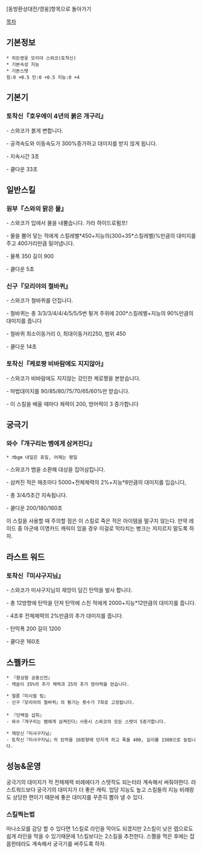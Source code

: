 [동방환상대전/영웅]항목으로 돌아가기

[[목차]]
== 기본정보 ==
 * 히든영웅 모리야 스와코(토착신)
 * 기본속성 지능
 * 기본스텟
 힘:0 +0.5 민:0 +0.5 지능:0 +4

== 기본기 == 

=== 토착신『호우에이 4년의 붉은 개구리』 ===

- 스와코가 붉게 변합니다.

- 공격속도와 이동속도가 300%증가하고 대미지를 받지 않게 됩니다.

- 지속시간 3초

- 쿨다운 33초
 
== 일반스킬 == 
=== 원부『스와의 맑은 물』 ===

- 스와코가 입에서 물을 내뿜습니다. 가라 하이드로펌프!

- 물을 뿜어 닿는 적에게 스킬레벨*450+지능의(300+35*스킬레벨)%만큼의 대미지를 주고 400거리만큼 밀어냅니다.

- 물폭 350 길이 900

- 쿨다운 5초

=== 신구『모리야의 철바퀴』 === 

- 스와코가 철바퀴를 던집니다.

- 철바퀴는 총 3/3/3/4/4/4/5/5/5번 튕겨 주위에 200*스킬레벨+지능의 90%만큼의 대미지를 줍니다

- 철바퀴 최소이동거리 0, 최대이동거리250, 범위 450

- 쿨다운 14초

=== 토착신『케로짱 비바람에도 지지않아』 ===

- 스와코가 비바람에도 지지않는 강인한 케로짱을 본받습니다.

- 마법대미지를 90/85/80/75/70/65/60%만 받습니다.

- 이 스킬을 배울 때마다 체력이 200, 방어력이 3 증가합니다

== 궁극기 ==
=== 와수『개구리는 뱀에게 삼켜진다』 ===
 * ♬bgm 내일은 휴일, 어제는 평일

- 스와코가 뱀을 소환해 대상을 집어삼킵니다.

- 삼켜진 적은 매초마다 5000+전체체력의 2%+지능*8만큼의 대미지를 입습니다,
 
- 총 3/4/5초간 지속됩니다.

- 쿨다운 200/180/160초

이 스킬을 사용할 때 주의할 점은 이 스킬로 죽은 적은 아이템을 떨구지 않는다. 만약 레이드 중 아군에 이명카드 캐릭이 있을 경우 이걸로 막타치는 병크는 저지르지 말도록 하자.

== 라스트 워드 ==
=== 토착신『미샤구지님』 ===

- 스와코가 미샤구지님의 재앙이 담긴 탄막을 발사 합니다.

- 총 12방향에 탄막을 던져 탄막에 스친 적에게 2000+지능*12만큼의 대미지를 줍니다.

- 4초후 전체체력의 2%만큼의 추가 대미지를 줍니다.

- 탄막폭 200 길이 1200

- 쿨다운 160초

== 스펠카드 ==

 * 『환상항 공중신전』
 - 캐슬이 35%의 추가 체력과 25의 추가 방어력을 얻습니다.

 * 철륜『미시컬 링』
 - 신구『모리야의 철바퀴』의 튕기는 횟수가 7회로 고정됩니다.
 
 * 『단백질 섭취』
 - 와수『개구리는 뱀에게 삼켜진다』사용시 스와코의 모든 스탯이 5증가합니다.

 * 재앙신『미샤구지님』
 - 토착신『미샤구지님』의 탄막을 16방향에 던지게 하고 폭을 400, 길이를 1500으로 늘립니다.


== 성능&운영 ==
궁극기의 대미지가 적 전체체력 비례에다가 스텟작도 되는터라 계속해서 써줘야한다. 라스트워드보다 궁극기의 대미지가 더 좋은 캐릭. 업당 지능도 높고 스킬들의 지능 비례랑도 상당한 편이기 때문에 좋은 대미지를 꾸준히 뽑아 낼 수 있다.

=== 스킬찍는법 ===
마나소모를 감당 할 수 있다면 1스킬로 라인을 막아도 되겠지만 2스킬이 낮은 렙으로도 쉽게 라인을 막을 수 있기때문에 1스킬보다는 2스킬을 추천한다. 스펠을 먹은 후에는 잡몹한테라도 계속해서 궁극기를 써주도록 하자.
